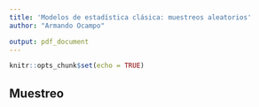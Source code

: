 ```yaml
---
title: 'Modelos de estadística clásica: muestreos aleatorios'
author: "Armando Ocampo"

output: pdf_document
---
```


```r
knitr::opts_chunk$set(echo = TRUE)
```

## Muestreo

